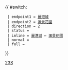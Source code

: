 {{ #switch: {{{format|}}}
  | endpoint1 = [[麗港城商場|麗港城]]
  | endpoint2 = [[滙景花園]]
  | direction = 2
  | status = {{HK Bus Status|M}}
  | inline = [[麗港城商場|麗港城]] ↔ [[滙景花園]]
  | normal =
  | full =
}}<noinclude>[[Category:九龍專線小巴路線模板|23S]]</noinclude>